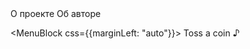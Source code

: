 <!-- @mdx mdx -->

<MenuMain className={styles.siteHeader}>
  <MenuBlock>
    <Link
      to="/"
      title="So Meta — Такая Мета"
      sx={{
        width: '64px',
        mr: '32px',
        color: 'text',
        display: 'flex',
        alignItems: 'center'
      }}
    >
      <SometaLogo />
    </Link>
  </MenuBlock>

  <MenuBlock>
    <Link to="/about">О проекте</Link>
  </MenuBlock>

  <MenuBlock>
    <Link to="/martyn">Об авторе</Link>
  </MenuBlock>

  <MenuBlock css={{marginLeft: "auto"}}>
    <Link to="/donate">Toss a coin ♪</Link>
  </MenuBlock>
</MenuMain>
